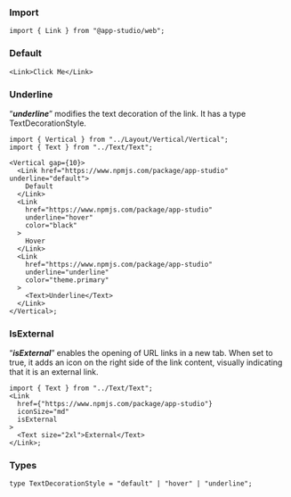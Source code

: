### **Import**

```tsx
import { Link } from "@app-studio/web";
```

### **Default**

```tsx
<Link>Click Me</Link>
```

### **Underline**

“**_underline_**” modifies the text decoration of the link. It has a type TextDecorationStyle.

```tsx
import { Vertical } from "../Layout/Vertical/Vertical";
import { Text } from "../Text/Text";

<Vertical gap={10}>
  <Link href="https://www.npmjs.com/package/app-studio" underline="default">
    Default
  </Link>
  <Link
    href="https://www.npmjs.com/package/app-studio"
    underline="hover"
    color="black"
  >
    Hover
  </Link>
  <Link
    href="https://www.npmjs.com/package/app-studio"
    underline="underline"
    color="theme.primary"
  >
    <Text>Underline</Text>
  </Link>
</Vertical>;
```

### **IsExternal**

“**_isExternal_**” enables the opening of URL links in a new tab. When set to true, it adds an icon on the right side of the link content, visually indicating that it is an external link.

```tsx
import { Text } from "../Text/Text";
<Link
  href={"https://www.npmjs.com/package/app-studio"}
  iconSize="md"
  isExternal
>
  <Text size="2xl">External</Text>
</Link>;
```

### Types

```tsx
type TextDecorationStyle = "default" | "hover" | "underline";
```
